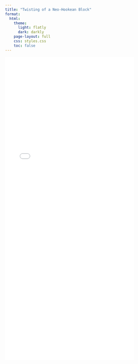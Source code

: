 ```yaml
---
title: "Twisting of a Neo-Hookean Block"
format:
  html:
    theme:
      light: flatly
      dark: darkly
    page-layout: full
    css: styles.css
    toc: false
---
```


![](docs/twisting.pdf){width="85%" height="1000px"}


